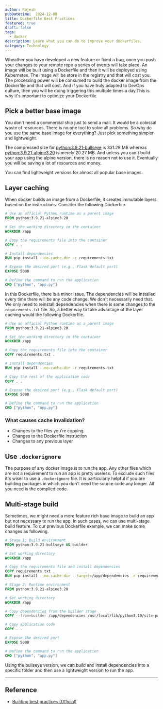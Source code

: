 ```yaml
---
author: Rajesh
pubDatetime:  2024-12-08
title: Dockerfile Best Practices
featured: true
draft: false
tags:
  - docker
description: Learn what you can do to improve your dockerfiles.
category: Technology
---
```


Wheather you have developed a new feature or fixed a bug, once you push your changes to your remote repo a series of events will take place. An image will be built using a Dockerfile and then it will be deployed using Kubernetes. The image will be store in the registry and that will cost you. The processing power will be consumed to build the docker image from the Dockerfile and that will cost. And if you have truly adapted to DevOps culture, then you will be doing triggering this multiple times a day.This is why it's important to optimize your Dockerfile. 

## Pick a better base image

You don't need a commercial ship just to send a mail. It would be a colossal waste of resources. There is no one tool to solve all problems. So why do you use the same base image for everything? Just pick something simpler and lightweight. 

The compressed size for [python:3.9.21-bullseye](https://hub.docker.com/layers/library/python/3.9.21-bullseye/images/sha256-faf9bc93db16ae366835d6920ea5169bef2dcca35ba95eaecbeaba486c850ddf?context=explore) is 331.28 MB whereas [python:3.9.21-alpine3.20](https://hub.docker.com/layers/library/python/3.9.21-alpine3.20/images/sha256-099739f412ae28449d99cedb5ea25645686c91928a88a765630663843aeb587e?context=explore) is merely 20.27 MB. And unless you can't build your app using the alpine version, there is no reason not to use it. Eventually you will be saving a lot of resources and money. 

You can find lightweight versions for almost all popular base images.

## Layer caching

When docker builds an image from a Dockerfile, it creates immutable layers based on the instructions. Consider the following Dockerfile. 

```dockerfile
# Use an official Python runtime as a parent image
FROM python:3.9.21-alpine3.20

# Set the working directory in the container
WORKDIR /app

# Copy the requirements file into the container
COPY . .

# Install dependencies
RUN pip install --no-cache-dir -r requirements.txt

# Expose the desired port (e.g., Flask default port)
EXPOSE 5000

# Define the command to run the application
CMD ["python", "app.py"]
```

In this Dockerfile, there is a minor issue. The dependencies will be installed every time there will be any code change. We don't necessarily need that. We only need to reinstall dependencies when there is some changes to the `requirements.txt` file. So, a better way to take advantage of the layer caching would the following Dockerfile.

```dockerfile
# Use an official Python runtime as a parent image
FROM python:3.9.21-alpine3.20

# Set the working directory in the container
WORKDIR /app

# Copy the requirements file into the container
COPY requirements.txt .

# Install dependencies
RUN pip install --no-cache-dir -r requirements.txt

# Copy the rest of the application code
COPY . .

# Expose the desired port (e.g., Flask default port)
EXPOSE 5000

# Define the command to run the application
CMD ["python", "app.py"]
```

### What causes cache invalidation?

- Changes to the files you're copying
- Changes to the Dockerfile instruction
- Changes to any previous layer

## Use `.dockerignore`

The purpose of any docker image is to run the app. Any other files which are not a requirement to run an app is pretty useless. To exclude such files it's wiser to use a `.dockerignore` file. It is particularly helpful if you are building packages in which you don't need the source code any longer. All you need is the complied code. 

## Multi-stage build

Sometimes, we might need a more feature rich base image to build an app but not necessary to run the app. In such cases, we can use multi-stage build feature. To our previous Dockerfile example, we can make some changes as following.

```dockerfile
# Stage 1: Build environment
FROM python:3.9.21-bullseye AS builder

# Set working directory
WORKDIR /app

# Copy the requirements file and install dependencies
COPY requirements.txt .
RUN pip install --no-cache-dir --target=/app/dependencies -r requirements.txt

# Stage 2: Runtime environment
FROM python:3.9.21-alpine3.20

# Set working directory
WORKDIR /app

# Copy dependencies from the builder stage
COPY --from=builder /app/dependencies /usr/local/lib/python3.10/site-packages

# Copy application code
COPY . .

# Expose the desired port
EXPOSE 5000

# Define the command to run the application
CMD ["python", "app.py"]
```

Using the bullseye version, we can build and install dependencies into a specific folder and then use a lightweight version to run the app.

---

## Reference

- [Building best practices (Official)](https://docs.docker.com/build/building/best-practices/)